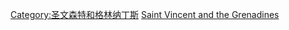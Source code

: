 {{Catmore}}

[[Category:圣文森特和格林纳丁斯|Category:圣文森特和格林纳丁斯]]
[[Category:美洲國家行政區劃|Saint Vincent and the Grenadines]]